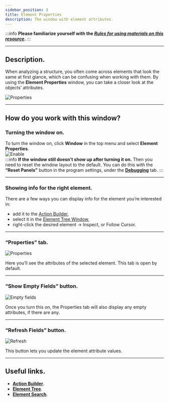 ```yaml
---
sidebar_position: 3
title: Element Properties
description: The window with element attributes.
---
```

:::info **Please familiarize yourself with the [*Rules for using materials on this resource*](../../Disclaimer).**
:::
_______________________________________________  
## Description.

When analyzing a structure, you often come across elements that look the same at first glance, which can be confusing when working with them. By using the **Element Properties** window, you can take a closer look at the objects’ attributes.

![Properties](./assets/ElementProp/ElementProp_Pic1.png)  
_______________________________________________  
## How do you work with this window?  
### Turning the window on.  
To turn the window on, click **Window** in the top menu and select **Element Properties**.  
![Enable](./assets/ElementProp/ElementProp_Pic2.png)  
:::info **If the window still doesn’t show up after turning it on.**
Then you need to reset the window layout to the default. You can do this with the **“Reset Panels”** button in the program settings, under the [**Debugging**](../../Settings/Debugging) tab.
:::
_______________________________________________    
### Showing info for the right element.  
There are a few ways you can display info for the element you’re interested in:  
- add it to the [Action Builder](./ActionBuilder),
- select it in the [Element Tree Window](./ElementTree),
- right-click the desired element → Inspect, or Follow Cursor.
_______________________________________________  
### “Properties” tab.  
![Properties](./assets/ElementProp/ElementProp_Pic3.png)  

Here you’ll see the attributes of the selected element. This tab is open by default.
_______________________________________________ 
### “Show Empty Fields” button.  
![Empty fields](./assets/ElementProp/ElementProp_Pic4.png)  

Once you turn this on, the Properties tab will also display any empty attributes, if there are any.
_______________________________________________   
### “Refresh Fields” button.  
![Refresh](./assets/ElementProp/ElementProp_Pic5.png)  

This button lets you update the element attribute values.
_______________________________________________ 
## Useful links.  
- [**Action Builder**](./ActionBuilder).
- [**Element Tree**](./ElementTree).
- [**Element Search**](../../pm/Creating/ElementSearch).